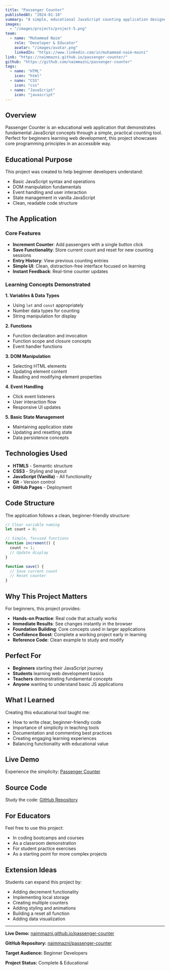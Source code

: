 ```yaml
---
title: "Passenger Counter"
publishedAt: "2024-01-10"
summary: "A simple, educational JavaScript counting application designed for beginners learning web development fundamentals."
images:
  - "/images/projects/project-5.png"
team:
  - name: "Muhammad Naim"
    role: "Developer & Educator"
    avatar: "/images/avatar.png"
    linkedIn: "https://www.linkedin.com/in/muhammad-naim-mazni"
link: "https://naimmazni.github.io/passenger-counter/"
github: "https://github.com/naimmazni/passenger-counter"
tags:
  - name: "HTML"
    icon: "html"
  - name: "CSS"
    icon: "css"
  - name: "JavaScript"
    icon: "javascript"
---
```


## Overview

Passenger Counter is an educational web application that demonstrates fundamental JavaScript concepts through a simple, practical counting tool. Perfect for beginners learning web development, this project showcases core programming principles in an accessible way.

## Educational Purpose

This project was created to help beginner developers understand:

- Basic JavaScript syntax and operations
- DOM manipulation fundamentals
- Event handling and user interaction
- State management in vanilla JavaScript
- Clean, readable code structure

## The Application

### Core Features

- **Increment Counter**: Add passengers with a single button click
- **Save Functionality**: Store current count and reset for new counting sessions
- **Entry History**: View previous counting entries
- **Simple UI**: Clean, distraction-free interface focused on learning
- **Instant Feedback**: Real-time counter updates

### Learning Concepts Demonstrated

**1. Variables & Data Types**

- Using `let` and `const` appropriately
- Number data types for counting
- String manipulation for display

**2. Functions**

- Function declaration and invocation
- Function scope and closure concepts
- Event handler functions

**3. DOM Manipulation**

- Selecting HTML elements
- Updating element content
- Reading and modifying element properties

**4. Event Handling**

- Click event listeners
- User interaction flow
- Responsive UI updates

**5. Basic State Management**

- Maintaining application state
- Updating and resetting state
- Data persistence concepts

## Technologies Used

- **HTML5** - Semantic structure
- **CSS3** - Styling and layout
- **JavaScript (Vanilla)** - All functionality
- **Git** - Version control
- **GitHub Pages** - Deployment

## Code Structure

The application follows a clean, beginner-friendly structure:

```javascript
// Clear variable naming
let count = 0;

// Simple, focused functions
function increment() {
  count += 1;
  // Update display
}

function save() {
  // Save current count
  // Reset counter
}
```

## Why This Project Matters

For beginners, this project provides:

- **Hands-on Practice**: Real code that actually works
- **Immediate Results**: See changes instantly in the browser
- **Foundation Building**: Core concepts used in larger applications
- **Confidence Boost**: Complete a working project early in learning
- **Reference Code**: Clean example to study and modify

## Perfect For

- **Beginners** starting their JavaScript journey
- **Students** learning web development basics
- **Teachers** demonstrating fundamental concepts
- **Anyone** wanting to understand basic JS applications

## What I Learned

Creating this educational tool taught me:

- How to write clear, beginner-friendly code
- Importance of simplicity in teaching tools
- Documentation and commenting best practices
- Creating engaging learning experiences
- Balancing functionality with educational value

## Live Demo

Experience the simplicity: [Passenger Counter](https://naimmazni.github.io/passenger-counter/)

## Source Code

Study the code: [GitHub Repository](https://github.com/naimmazni/passenger-counter)

## For Educators

Feel free to use this project:

- In coding bootcamps and courses
- As a classroom demonstration
- For student practice exercises
- As a starting point for more complex projects

## Extension Ideas

Students can expand this project by:

- Adding decrement functionality
- Implementing local storage
- Creating multiple counters
- Adding styling and animations
- Building a reset all function
- Adding data visualization

---

**Live Demo:** [naimmazni.github.io/passenger-counter](https://naimmazni.github.io/passenger-counter/)

**GitHub Repository:** [naimmazni/passenger-counter](https://github.com/naimmazni/passenger-counter)

**Target Audience:** Beginner Developers

**Project Status:** Complete & Educational
